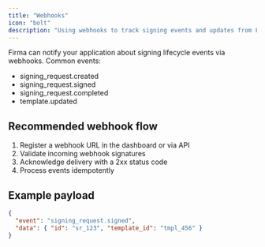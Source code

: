 ```yaml
---
title: "Webhooks"
icon: "bolt"
description: "Using webhooks to track signing events and updates from Firma."
---
```


Firma can notify your application about signing lifecycle events via webhooks. Common events:

- signing_request.created
- signing_request.signed
- signing_request.completed
- template.updated

## Recommended webhook flow

1. Register a webhook URL in the dashboard or via API
2. Validate incoming webhook signatures
3. Acknowledge delivery with a 2xx status code
4. Process events idempotently

## Example payload

```json
{
  "event": "signing_request.signed",
  "data": { "id": "sr_123", "template_id": "tmpl_456" }
}
```